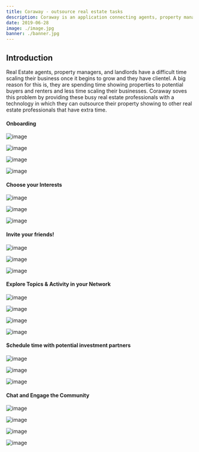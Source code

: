 ```yaml
---
title: Coraway - outsource real estate tasks
description: Coraway is an application connecting agents, property managers, and landlords to request and book property showings on-demand.
date: 2019-06-28
image: ./image.jpg
banner: ./banner.jpg
---
```



## Introduction
Real Estate agents, property managers, and landlords have a difficult time scaling their business once it begins to grow and they have clientel. A big reason for this is, they are spending time showing properties to potential buyers and renters and less time scaling their businesses. 
Coraway soves this problem by providing these busy real estate professionals with a technology in which they can outsource their property showing to other real estate professionals that have extra time. 


#### Onboarding
<Row>
<Col>

![image](./coraway-01.png)

</Col>
<Col>

![image](./coraway-02.png)

</Col>
<Col>

![image](./coraway-03.png)

</Col>
<Col>

![image](./coraway-03.png)

</Col>

</Row>



#### Choose your Interests
<Row>
<Col>

![image](./coraway-04.png)

</Col>
<Col>

![image](./coraway-05.png)

</Col>
<Col>

![image](./coraway-06.png)

</Col>
</Row>



#### Invite your friends!
<Row>
<Col>

![image](./coraway-07.png)

</Col>

<Col>

![image](./coraway-08.png)

</Col>
<Col>

![image](./coraway-09.png)

</Col>

</Row>



#### Explore Topics & Activity in your Network
<Row>

<Col>

![image](./coraway-10.png)

</Col>

<Col>

![image](./coraway-11.png)

</Col>

<Col>

![image](./coraway-12.png)

</Col>
<Col>

![image](./coraway-13.png)

</Col>

</Row>


#### Schedule time with potential investment partners
<Row>
<Col>

![image](./coraway-14.png)

</Col>
<Col>

![image](./coraway-15.png)

</Col>

<Col>

![image](./coraway-16.png)

</Col>
</Row>

#### Chat and Engage the Community  
<Row>
<Col>

![image](./coraway-17.png)

</Col>
<Col>

![image](./coraway-18.png)

</Col>

<Col>

![image](./coraway-19.png)

</Col>
<Col>

![image](./coraway-21.png)

</Col>
</Row>
